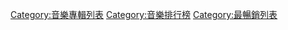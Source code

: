 [[Category:音樂專輯列表|Category:音樂專輯列表]]
[[Category:音樂排行榜|Category:音樂排行榜]]
[[Category:最暢銷列表|Category:最暢銷列表]]
